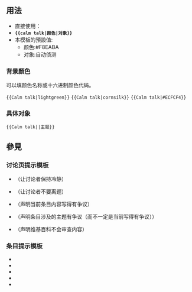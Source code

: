 <includeonly><!-- 在這裡加入模板的保護標識 --></includeonly><noinclude>{{template doc page viewed directly}}</noinclude>
<!-- 在本行下編輯模板說明 -->
== 用法 ==
* 直接使用：'''<code>{{tl|calm talk}}</code>'''
* '''<code><nowiki>{{calm talk|颜色|对象}}</nowiki></code>'''
*本模板的預設值:
**颜色:#F8EABA
**对象:自动侦测

=== 背景顏色 ===
可以填颜色名称或十六进制颜色代码。

<code><nowiki>{{Calm talk|lightgreen}}</nowiki></code>
{{Calm talk|lightgreen}}
<code><nowiki>{{Calm talk|cornsilk}}</nowiki></code>
{{Calm talk|cornsilk}}
<code><nowiki>{{Calm talk|#ECFCF4}}</nowiki></code>
{{Calm talk|paleturquoise}}

=== 具体对象 ===
<code><nowiki>{{Calm talk||主题}}</nowiki></code>
{{Calm talk||主题}}

== 參見 ==
===讨论页提示模板===
*{{tl|Calm talk}}（让讨论者保持冷静）
*{{tl|Off topic warning}}（让讨论者不要离题）
*{{tl|Controversial}}（声明当前条目内容写得有争议）
*{{tl|Controversial-issues}}（声明条目涉及的主题有争议（而不一定是当前写得有争议））
*{{tl|Censor}}（声明维基百科不会审查内容）

===条目提示模板===
*{{tl|Disputed-section}}
*{{tl|Disputed}}
*{{tl|TotallyDisputed}}
*{{tl|POV}}
*{{tl|POV-section}}

<includeonly>
<!-- 本行下加入模板的分類 -->
[[Category:辅助模板|{{PAGENAME}}]]
</includeonly>